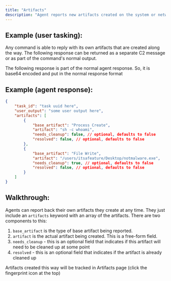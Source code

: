 ```yaml
---
title: "Artifacts"
description: "Agent reports new artifacts created on the system or network"
---
```


## Example (user tasking):

Any command is able to reply with its own artifacts that are created along the way. The following response can be returned as a separate C2 message or as part of the command's normal output.

<Info>
The following response is part of the normal agent response. So, it is base64 encoded and put in the normal response format
</Info>

## Example (agent response):

```json
{
    "task_id": "task uuid here",
    "user_output": "some user output here",
    "artifacts": [
        {
            "base_artifact": "Process Create",
            "artifact": "sh -c whoami",
            "needs_cleanup": false, // optional, defaults to false
            "resolved": false, // optional, defaults to false
        },
        {
            "base_artifact": "File Write",
            "artifact": "/users/itsafeature/Desktop/notmalware.exe",
            "needs_cleanup": true, // optional, defaults to false
            "resolved": false, // optional, defaults to false
        }
    ]
}
```

## Walkthrough:

Agents can report back their own artifacts they create at any time. They just include an `artifacts` keyword with an array of the artifacts. There are two components to this:

1. `base_artifact` is the type of base artifact being reported.
2. `artifact` is the actual artifact being created. This is a free-form field.
3. `needs_cleanup` - this is an optional field that indicates if this artifact will need to be cleaned up at some point
4. `resolved` - this is an optional field that indicates if the artifact is already cleaned up

Artifacts created this way will be tracked in Artifacts page (click the fingerprint icon at the top)
